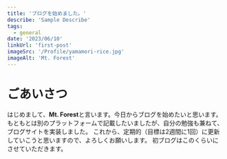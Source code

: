 ```yaml
---
title: 'ブログを始めました。'
describe: 'Sample Describe'
tags:
  - general
date: '2023/06/10'
linkUrl: 'first-post'
imageSrc: '/Profile/yamamori-rice.jpg'
imageAlt: 'Mt. Forest'
---
```



# ごあいさつ
はじめまして、**Mt. Forest**と言います。今日からブログを始めたいと思います。
もともとは別のプラットフォームで記載したいましたが、自分の勉強も兼ねて、ブログサイトを実装しました。
これから、定期的（目標は2週間に1回）に更新していこうと思いますので、よろしくお願いします。
初ブログはこのくらいにさせていただきます。